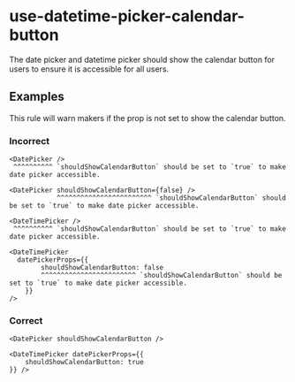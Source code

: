 # use-datetime-picker-calendar-button

The date picker and datetime picker should show the calendar button for users to ensure it is
accessible for all users.

## Examples

This rule will warn makers if the prop is not set to show the calendar button.

### Incorrect

```tsx
<DatePicker />
 ^^^^^^^^^^ `shouldShowCalendarButton` should be set to `true` to make date picker accessible.

<DatePicker shouldShowCalendarButton={false} />
            ^^^^^^^^^^^^^^^^^^^^^^^^ `shouldShowCalendarButton` should be set to `true` to make date picker accessible.

<DateTimePicker />
 ^^^^^^^^^^ `shouldShowCalendarButton` should be set to `true` to make date picker accessible.

<DateTimePicker
  datePickerProps={{
		shouldShowCalendarButton: false
		^^^^^^^^^^^^^^^^^^^^^^^^ `shouldShowCalendarButton` should be set to `true` to make date picker accessible.
	}}
/>
```

### Correct

```tsx
<DatePicker shouldShowCalendarButton />

<DateTimePicker datePickerProps={{
	shouldShowCalendarButton: true
}} />
```
